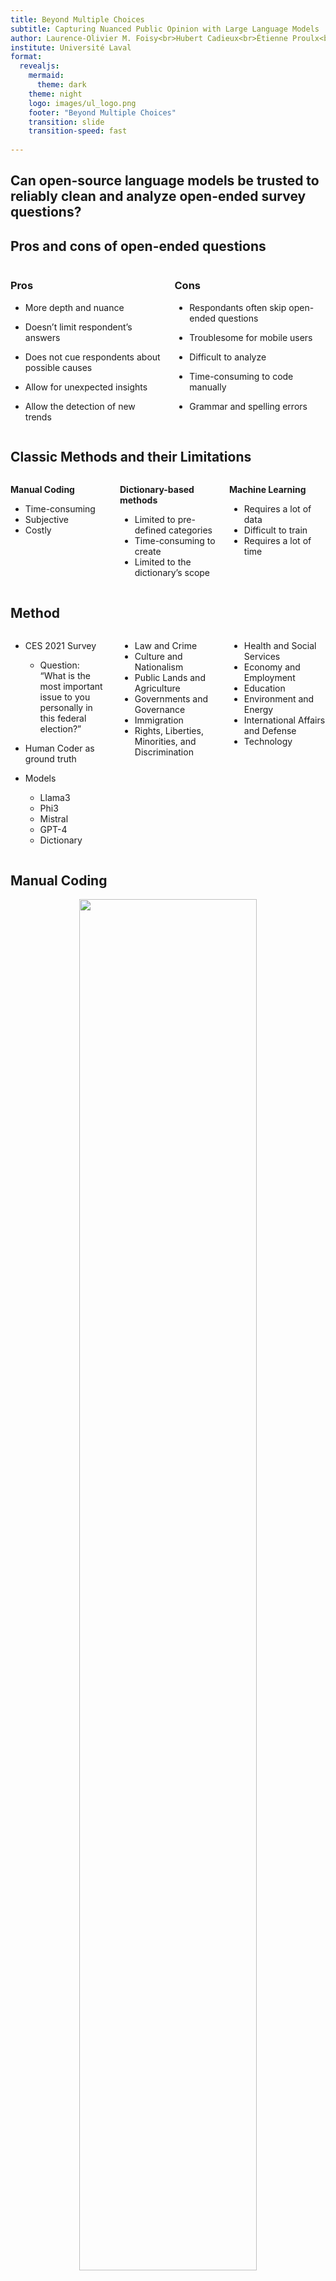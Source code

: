 ```yaml
---
title: Beyond Multiple Choices
subtitle: Capturing Nuanced Public Opinion with Large Language Models
author: Laurence-Olivier M. Foisy<br>Hubert Cadieux<br>Étienne Proulx<br>Yannick Dufresne
institute: Université Laval
format:
  revealjs:
    mermaid: 
      theme: dark
    theme: night
    logo: images/ul_logo.png
    footer: "Beyond Multiple Choices"
    transition: slide
    transition-speed: fast
    
---
```


## Can open-source language models be trusted to reliably clean and analyze open-ended survey questions?{.center}

## Pros and cons of open-ended questions{.center .smaller}

::::{.columns}

:::{.column width=50%}

### Pros

- More depth and nuance

- Doesn't limit respondent's answers

- Does not cue respondents about possible causes

- Allow for unexpected insights

- Allow the detection of new trends

:::

:::{.column width=50%}

### Cons

- Respondants often skip open-ended questions

- Troublesome for mobile users

- Difficult to analyze

- Time-consuming to code manually

- Grammar and spelling errors

:::
::::

## Classic Methods and their Limitations{.smaller}

::::{.columns}

:::{.column width=33%}

**Manual Coding**

  - Time-consuming
  - Subjective
  - Costly
:::

:::{.column width=33%}

**Dictionary-based methods**

  - Limited to pre-defined categories
  - Time-consuming to create
  - Limited to the dictionary's scope

:::

:::{.column width=33%}

**Machine Learning**

  - Requires a lot of data
  - Difficult to train
  - Requires a lot of time

:::

::::

## Method{.smaller}

::::{.columns}

:::{.column width=33%}
- CES 2021 Survey
  - Question: "What is the most important issue to you personally in this federal election?"

- Human Coder as ground truth

- Models
  - Llama3
  - Phi3
  - Mistral
  - GPT-4
  - Dictionary

:::

:::{.column width=33%}
  - Law and Crime
  - Culture and Nationalism
  - Public Lands and Agriculture
  - Governments and Governance
  - Immigration
  - Rights, Liberties, Minorities, and Discrimination

:::

:::{.column width=33%}

  - Health and Social Services
  - Economy and Employment
  - Education
  - Environment and Energy
  - International Affairs and Defense
  - Technology
:::

::::

## Manual Coding

<center>

![](images/issue_distribution.png){width="75%"}

</center>

## Ollama

- Open-source
- Large Language Models
- Easy to use API

![](images/ollama.png){.absolute top=200 right=0 width=40%}

## CLELLM{auto-animate="true"}

```.r
# Use devtools to install the clellm package from github
devtools::install_github("clessn/clellm")
```

## CLELLM{auto-animate=true}

```.r
# Use devtools to install the clellm package from github
devtools::install_github("clessn/clellm")

#Use the install_ollama() function to install ollama, only on linux
clellm::install_ollama()
```
## CLELLM{auto-animate=true}

```.r
# Use devtools to install the clellm package from github
devtools::install_github("clessn/clellm")

#Use the install_ollama() function to install ollama, only on linux
clellm::install_ollama()

# Use the ollama_install_model() function to install models
clellm::ollama_install_model("model_name")
```
## CLELLM{auto-animate=true}

```.r
# Use devtools to install the clellm package from github
devtools::install_github("clessn/clellm")

#Use the install_ollama() function to install ollama, only on linux
clellm::install_ollama()

# Use the ollama_install_model() function to install models
clellm::ollama_install_model("model_name")

# Use the ollama_prompt() function to prompt any model you want
prompt <- clellm::ollama_prompt("prompt", model = "model_name")
```

## Prompt{.smaller}

`[1] "In this survey question, respondents had to name their most important issue. Please read the answer and determine to which of the following 12 categories it belongs: 'Law and Crime', 'Culture and Nationalism', 'Public Lands and Agriculture', 'Governments and Governance', 'Immigration', 'Rights, Liberties, Minorities, and Discrimination', 'Health and Social Services', 'Economy and Employment', 'Education', 'Environment and Energy', 'International Affairs and Defense', 'Technology'. Use your judgement and only output a single issue category. The answer your need to categorize is: pension reform."`

## Accuracy

<center>

![](images/accuracy.png){width="75%"}

</center>

## F1 Score results{.smaller}

|Issue Category                                    |Llama3 |Phi3 |Mistral |GPT-4 |Dict |
|:-------------------------------------------------|:------|:----|:-------|:-----|:----|
|Culture and Nationalism                           |NA     |NA   |1       |NA    |NA   |
|<span style="background-color: #FFFFFF; font-weight: bold; color: black">Economy and Employment</span>                            |<span style="background-color: #C0C0C0; font-weight: bold; color: black">0.9</span>    |<span style="background-color: #CD7F32; font-weight: bold; color: black">0.87</span> |NA      |<span style="background-color: #FFD700; font-weight: bold; color: black">0.94</span>  |0.21 |
|Education                                         |0.67   |0.67 |1       |0.67  |NA   |
|Environment and Energy                            |0.88   |0.8  |0.8     |0.84  |0.08 |
|<span style="background-color: #FFFFFF; font-weight: bold; color: black">Governments and Governance</span>                        |0.41   |<span style="background-color: #CD7F32; font-weight: bold; color: black">0.47</span> |<span style="background-color: #C0C0C0; font-weight: bold; color: black">0.56</span>    |<span style="background-color: #FFD700; font-weight: bold; color: black">0.65</span>  |0.03 |
|<span style="background-color: #FFFFFF; font-weight: bold; color: black">Health and Social Services</span>                        |<span style="background-color: #C0C0C0; font-weight: bold; color: black">0.94</span>   |0.83 |<span style="background-color: #CD7F32; font-weight: bold; color: black">0.91</span>    |<span style="background-color: #FFD700; font-weight: bold; color: black">0.96</span>  |0.34 |
|Immigration                                       |1      |1    |1       |1     |NA   |
|Law and Crime                                     |1      |1    |1       |1     |NA   |
|Rights, Liberties, Minorities, and Discrimination |0.86   |0.86 |0.71    |0.57  |0.29 |
|<span style="background-color: #FFFFFF; font-weight: bold; color: black">Weighted Mean</span>                                     |<span style="background-color: #C0C0C0; font-weight: bold; color: black">0.81</span>   |<span style="background-color: #CD7F32; font-weight: bold; color: black">0.77</span> |0.5     |<span style="background-color: #FFD700; font-weight: bold; color: black">0.86</span>  |0.19 |

## Conclusion{.smaller}

- Lack context and nuance
- Very promising

### Limitations

- Prompt limitation

### Future work

- More validation work needs to be done
- Deploy a survey only with open-ended questions 
  - Test scale building with factor analysis
  - Compare with other surveys
